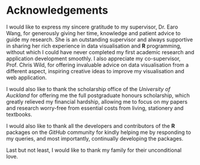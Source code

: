 # Acknowledgements {-}

I would like to express my sincere gratitude to my supervisor, Dr. Earo Wang, for generously giving her time, knowledge and patient advice to guide my research. She is an outstanding supervisor and always supportive in sharing her rich experience in data visualisation and **R** programming, without which I could have never completed my first academic research and application development smoothly. I also appreciate my co-supervisor, Prof. Chris Wild, for offering invaluable advice on data visualisation from a different aspect, inspiring creative ideas to improve my visualisation and web application.

I would also like to thank the scholarship office of the *University of Auckland* for offering me the full postgraduate honours scholarship, which greatly relieved my financial hardship, allowing me to focus on my papers and research worry-free from essential costs from living, stationery and textbooks.

I would also like to thank all the developers and contributors of the **R** packages on the *GitHub* community for kindly helping me by responding to my queries, and most importantly, continually developing the packages.

Last but not least, I would like to thank my family for their unconditional love.
